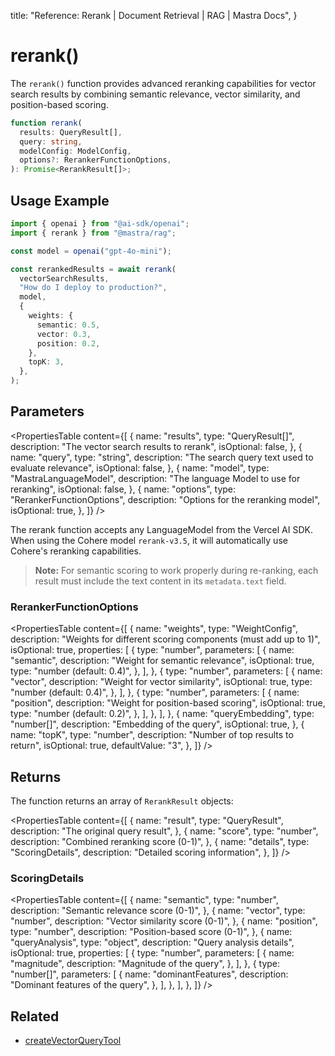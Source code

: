   title: "Reference: Rerank | Document Retrieval | RAG | Mastra Docs",
}

# rerank()

The `rerank()` function provides advanced reranking capabilities for vector search results by combining semantic relevance, vector similarity, and position-based scoring.

```typescript
function rerank(
  results: QueryResult[],
  query: string,
  modelConfig: ModelConfig,
  options?: RerankerFunctionOptions,
): Promise<RerankResult[]>;
```

## Usage Example

```typescript
import { openai } from "@ai-sdk/openai";
import { rerank } from "@mastra/rag";

const model = openai("gpt-4o-mini");

const rerankedResults = await rerank(
  vectorSearchResults,
  "How do I deploy to production?",
  model,
  {
    weights: {
      semantic: 0.5,
      vector: 0.3,
      position: 0.2,
    },
    topK: 3,
  },
);
```

## Parameters

<PropertiesTable
  content={[
    {
      name: "results",
      type: "QueryResult[]",
      description: "The vector search results to rerank",
      isOptional: false,
    },
    {
      name: "query",
      type: "string",
      description: "The search query text used to evaluate relevance",
      isOptional: false,
    },
    {
      name: "model",
      type: "MastraLanguageModel",
      description: "The language Model to use for reranking",
      isOptional: false,
    },
    {
      name: "options",
      type: "RerankerFunctionOptions",
      description: "Options for the reranking model",
      isOptional: true,
    },
  ]}
/>

The rerank function accepts any LanguageModel from the Vercel AI SDK. When using the Cohere model `rerank-v3.5`, it will automatically use Cohere's reranking capabilities.

> **Note:** For semantic scoring to work properly during re-ranking, each result must include the text content in its `metadata.text` field.

### RerankerFunctionOptions

<PropertiesTable
  content={[
    {
      name: "weights",
      type: "WeightConfig",
      description:
        "Weights for different scoring components (must add up to 1)",
      isOptional: true,
      properties: [
        {
          type: "number",
          parameters: [
            {
              name: "semantic",
              description: "Weight for semantic relevance",
              isOptional: true,
              type: "number (default: 0.4)",
            },
          ],
        },
        {
          type: "number",
          parameters: [
            {
              name: "vector",
              description: "Weight for vector similarity",
              isOptional: true,
              type: "number (default: 0.4)",
            },
          ],
        },
        {
          type: "number",
          parameters: [
            {
              name: "position",
              description: "Weight for position-based scoring",
              isOptional: true,
              type: "number (default: 0.2)",
            },
          ],
        },
      ],
    },
    {
      name: "queryEmbedding",
      type: "number[]",
      description: "Embedding of the query",
      isOptional: true,
    },
    {
      name: "topK",
      type: "number",
      description: "Number of top results to return",
      isOptional: true,
      defaultValue: "3",
    },
  ]}
/>

## Returns

The function returns an array of `RerankResult` objects:

<PropertiesTable
  content={[
    {
      name: "result",
      type: "QueryResult",
      description: "The original query result",
    },
    {
      name: "score",
      type: "number",
      description: "Combined reranking score (0-1)",
    },
    {
      name: "details",
      type: "ScoringDetails",
      description: "Detailed scoring information",
    },
  ]}
/>

### ScoringDetails

<PropertiesTable
  content={[
    {
      name: "semantic",
      type: "number",
      description: "Semantic relevance score (0-1)",
    },
    {
      name: "vector",
      type: "number",
      description: "Vector similarity score (0-1)",
    },
    {
      name: "position",
      type: "number",
      description: "Position-based score (0-1)",
    },
    {
      name: "queryAnalysis",
      type: "object",
      description: "Query analysis details",
      isOptional: true,
      properties: [
        {
          type: "number",
          parameters: [
            {
              name: "magnitude",
              description: "Magnitude of the query",
            },
          ],
        },
        {
          type: "number[]",
          parameters: [
            {
              name: "dominantFeatures",
              description: "Dominant features of the query",
            },
          ],
        },
      ],
    },
  ]}
/>

## Related

- [createVectorQueryTool](../tools/vector-query-tool)